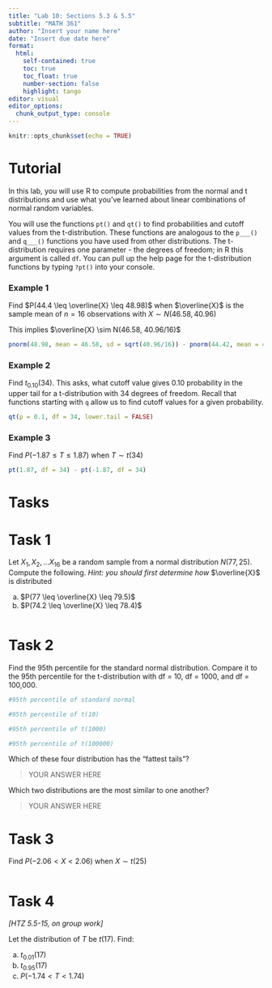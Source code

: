 ```yaml
---
title: "Lab 10: Sections 5.3 & 5.5"
subtitle: "MATH 361"
author: "Insert your name here"
date: "Insert due date here"
format: 
  html:
    self-contained: true
    toc: true
    toc_float: true
    number-section: false
    highlight: tango
editor: visual
editor_options: 
  chunk_output_type: console
---
```


```r
knitr::opts_chunk$set(echo = TRUE)
```

# Tutorial

In this lab, you will use R to compute probabilities from the normal and t distributions and use what you've learned about linear combinations of normal random variables.

You will use the functions `pt()` and `qt()` to find probabilities and cutoff values from the t-distribution. These functions are analogous to the `p___()` and `q___()` functions you have used from other distributions. The t-distribution requires one parameter - the degrees of freedom; in R this argument is called `df`. You can pull up the help page for the t-distribution functions by typing `?pt()` into your console.

### Example 1

Find $P(44.4 \leq \overline{X} \leq 48.98)$ when $\overline{X}$ is the sample mean of $n = 16$ observations with $X \sim N(46.58,40.96)$

This implies $\overline{X} \sim N(46.58, 40.96/16)$

```r
pnorm(48.98, mean = 46.58, sd = sqrt(40.96/16)) - pnorm(44.42, mean = 46.58, sd = sqrt(40.96/16))
```

### Example 2

Find $t_{0.10}(34)$. This asks, what cutoff value gives 0.10 probability in the upper tail for a t-distribution with 34 degrees of freedom. Recall that functions starting with `q` allow us to find cutoff values for a given probability.

```r
qt(p = 0.1, df = 34, lower.tail = FALSE)
```

### Example 3

Find $P(−1.87 \leq T \leq 1.87)$ when $T \sim t(34)$

```r
pt(1.87, df = 34) - pt(-1.87, df = 34)
```

# Tasks

# Task 1

Let $X_1, X_2, ... X_{16}$ be a random sample from a normal distribution $N(77,25)$. Compute the following. *Hint: you should first determine how* $\overline{X}$ is distributed

a)  $P(77 \leq \overline{X} \leq 79.5)$
b)  $P(74.2 \leq \overline{X} \leq 78.4)$

```r

```

# Task 2

Find the 95th percentile for the standard normal distribution. Compare it to the 95th percentile for the t-distribution with df = 10, df = 1000, and df = 100,000.

```r
#95th percentile of standard normal

#95th percentile of t(10)

#95th percentile of t(1000)

#95th percentile of t(100000)

```

Which of these four distribution has the "fattest tails"?

> YOUR ANSWER HERE

Which two distributions are the most similar to one another?

> YOUR ANSWER HERE

# Task 3

Find $P(-2.06 < X < 2.06)$ when $X \sim t(25)$

```r

```

# Task 4

*\[HTZ 5.5-15, on group work\]*

Let the distribution of $T$ be $t(17)$. Find:

a.  $t_{0.01}(17)$
b.  $t_{0.95}(17)$
c.  $P(-1.74 < T < 1.74)$

```r

```
